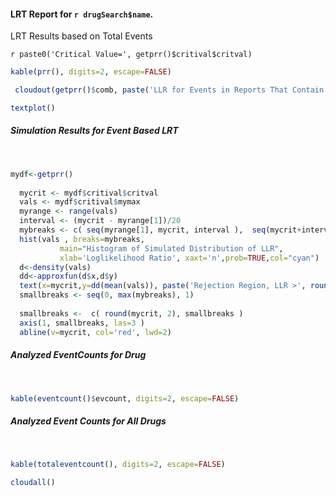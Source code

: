 <h4>LRT Report for `r drugSearch$name`.</h4>

LRT Results based on Total Events

`r paste0('Critical Value=', getprr()$critival$critval)`
```r
kable(prr(), digits=2, escape=FALSE)
```

```r
 cloudout(getprr()$comb, paste('LLR for Events in Reports That Contain',drugSearch$name) )
```

```r
textplot()
```

<h5>Simulation Results for Event Based LRT</h5><br>
```r
mydf<-getprr()
 
  mycrit <- mydf$critival$critval
  vals <- mydf$critival$mymax
  myrange <- range(vals)
  interval <- (mycrit - myrange[1])/20
  mybreaks <- c( seq(myrange[1], mycrit, interval ),  seq(mycrit+interval,  myrange[2] + interval, interval ) )
  hist(vals , breaks=mybreaks, 
           main="Histogram of Simulated Distribution of LLR", 
           xlab='Loglikelihood Ratio', xaxt='n',prob=TRUE,col="cyan")
  d<-density(vals)
  dd<-approxfun(d$x,d$y)
  text(x=mycrit,y=dd(mean(vals)), paste('Rejection Region, LLR >', round(mycrit, 2) ), pos=4, col='red')
  smallbreaks <- seq(0, max(mybreaks), 1)
  
  smallbreaks <-  c( round(mycrit, 2), smallbreaks )
  axis(1, smallbreaks, las=3 )
  abline(v=mycrit, col='red', lwd=2)
```


<h5>Analyzed EventCounts for Drug</h5><br>


```r
kable(eventcount()$evcount, digits=2, escape=FALSE)
```


<h5>Analyzed Event Counts for All Drugs</h5><br>


```r
kable(totaleventcount(), digits=2, escape=FALSE)
```

```r
cloudall()
```